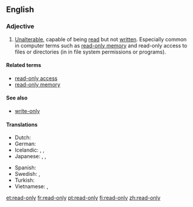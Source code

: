 ==English==
{{wikipedia}}

===Adjective===
{{en-adj|-}}

# [[unalterable|Unalterable]], capable of being [[read]] but not [[written]]. Especially common in computer terms such as [[read-only memory]] and read-only access to files or directories (in in file system permissions or programs).

====Related terms====
* [[read-only access]]
* [[read-only memory]]

====See also====
* [[write-only]]

====Translations====
{{trans-top|capable of being read but not written}}
* Dutch: {{t|nl|alleen-lezen}}
* German: {{t|de|schreibgeschützt}}
* Icelandic: {{qualifier|reading}} {{t|is|les-}}, {{qualifier|write-protected}} {{t|is|ritvarinn|m}}, {{t|is|skrifvarinn|m}}
* Japanese: {{t|ja|読み込み専用|tr=yomikomi-sen'yō|sc=Jpan}}, {{t|ja|読み出し専用|tr=yomidashi-sen'yō|sc=Jpan}}, {{t|ja|読み取り専用|tr=yomitori-sen'yō|sc=Jpan}}
{{trans-mid}}
* Spanish: {{t|es|de solo lectura}}
* Swedish: {{t+|sv|skrivskyddad|c}}, {{t+|sv|skrivskyddat|n}}
* Turkish: {{t|tr|salt okunur}}
* Vietnamese: {{t|vi|chỉ-đọc}}, {{t|vi|chỉ đọc}}
{{trans-bottom}}

[[et:read-only]]
[[fr:read-only]]
[[pt:read-only]]
[[fi:read-only]]
[[zh:read-only]]